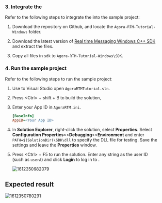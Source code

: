 <PlatformWrapper platform="windows">

### 3. Integrate the <Vg k="MESS_SDK" />

Refer to the following steps to integrate the <Vg k="MESS_SDK" /> into the sample project:

1.  Download the [<Vg k="SIG" />](https://github.com/AgoraIO/RTM) repository on Github, and locate the `Agora-RTM-Tutorial-Windows` folder.

2.  Download the latest version of [Real time Messaging Windows C++ SDK](../reference/downloads.html) and extract the files.

3.  Copy all files in `sdk` to `Agora-RTM-Tutorial-Windows\SDK`.

### 4. Run the sample project

Refer to the following steps to run the sample project:

1.  Use to Visual Studio open `AgoraRTMTutorial.sln`.

2.  Press &lt;Ctrl&gt; + shift + B to build the solution,

3.  Enter your App ID in `AgoraRTM.ini`.

    ``` ini
    [BaseInfo]
    AppID=<Your App ID>
    ```

4.  In **Solution Explorer**, right-click the solution, select **Properties**. Select **Configuration Properties**&gt;&gt;**Debugging**&gt;&gt;**Environment** and enter `PATH=$(SolutionDir)\SDK\dll` to specify the DLL file for testing. Save the settings and leave the **Properties** window.

5.  Press &lt;Ctrl&gt; + F5 to run the solution. Enter any string as the user ID (such as `userA`) and click **Login** to log in to <Vg k="SIG" />.

    ![1612350682079](https://web-cdn.agora.io/docs-files/1612350682079)

## Expected result

![1612350780291](https://web-cdn.agora.io/docs-files/1612350780291)
</PlatformWrapper>
